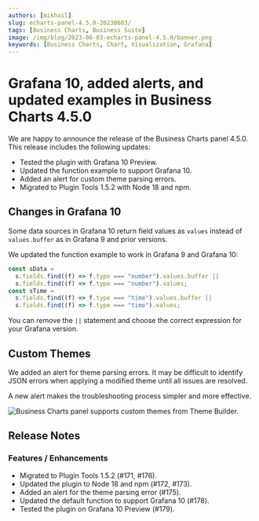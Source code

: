 ```yaml
---
authors: [mikhail]
slug: echarts-panel-4.5.0-20230603/
tags: [Business Charts, Business Suite]
image: /img/blog/2023-06-03-echarts-panel-4.5.0/banner.png
keywords: [Business Charts, Chart, Visualization, Grafana]
---
```



# Grafana 10, added alerts, and updated examples in Business Charts 4.5.0

We are happy to announce the release of the Business Charts panel 4.5.0. This release includes the following updates:

- Tested the plugin with Grafana 10 Preview.
- Updated the function example to support Grafana 10.
- Added an alert for custom theme parsing errors.
- Migrated to Plugin Tools 1.5.2 with Node 18 and npm.

<Catalog date="June 15, 2023" />

## Changes in Grafana 10

Some data sources in Grafana 10 return field values as `values` instead of `values.buffer` as in Grafana 9 and prior versions.

We updated the function example to work in Grafana 9 and Grafana 10:

```js
const sData =
  s.fields.find((f) => f.type === "number").values.buffer ||
  s.fields.find((f) => f.type === "number").values;
const sTime =
  s.fields.find((f) => f.type === "time").values.buffer ||
  s.fields.find((f) => f.type === "time").values;
```

You can remove the `||` statement and choose the correct expression for your Grafana version.

## Custom Themes

We added an alert for theme parsing errors. It may be difficult to identify JSON errors when applying a modified theme until all issues are resolved.

A new alert makes the troubleshooting process simpler and more effective.

<Image
  title="Business Charts panel supports custom themes from Theme Builder."
  src="/img/blog/2023-06-03-echarts-panel-4.5.0/theme.png"
/>

<GettingStarted />

<Tutorial />

## Release Notes

### Features / Enhancements

- Migrated to Plugin Tools 1.5.2 (#171, #176).
- Updated the plugin to Node 18 and npm (#172, #173).
- Added an alert for the theme parsing error (#175).
- Updated the default function to support Grafana 10 (#178).
- Tested the plugin on Grafana 10 Preview (#179).

<Feedback />
